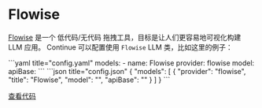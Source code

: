 
# Flowise

[Flowise](https://flowiseai.com/) 是一个 低代码/无代码 拖拽工具，目标是让人们更容易地可视化构建 LLM 应用。 Continue 可以配置使用 `Flowise` LLM 类，比如这里的例子：

<Tabs groupId="config-example">
  <TabItem value="yaml" label="YAML">
  ```yaml title="config.yaml"
  models:
    - name: Flowise
      provider: flowise
      model: <MODEL>
      apiBase: <API_BASE>
  ```
  </TabItem>
  <TabItem value="json" label="JSON">
  ```json title="config.json"
  {
    "models": [
      {
        "provider": "flowise",
        "title": "Flowise",
        "model": "<MODEL>",
        "apiBase": "<API_BASE>"
      }
    ]
  }
  ```
  </TabItem>
</Tabs>

[查看代码](https://github.com/continuedev/continue/blob/main/core/llm/llms/Flowise.ts)
